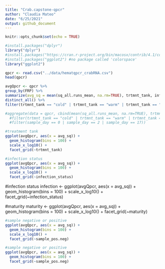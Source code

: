 ```yaml
---
title: "Crab.capstone-qpcr"
author: "Claudia Mateo"
date: "6/25/2021"
output: github_document
---
```


```r
knitr::opts_chunk$set(echo = TRUE)
```

```r
#install.packages("dplyr")
library("dplyr")
#install.packages("https://cran.r-project.org/bin/macosx/contrib/4.1/colorspace_2.0-2.tgz", repos=NULL) #install 'colorspace'
#install.packages("ggplot2") #no package called 'colorspace'
library("ggplot2")
```

```r
qpcr <- read.csv("../data/hematqpcr_crabRNA.csv")
head(qpcr)
```




```r
avgQpcr <- qpcr %>%
group_by(FRP) %>%
summarize(avg_sq = mean(sq_all.runs_mean, na.rm=TRUE), trtmnt_tank, infection_status, maturity, sample_pos.neg) %>% 
distinct_all() %>%
filter(trtmnt_tank == "cold" | trtmnt_tank == "warm" | trtmnt_tank == "ambient")
```






```r
#aggregate(data = qpcr, cbind(mean(sq_all.runs_mean, na.rm=TRUE), trtmnt_tank, sample_day,  infection_status, maturity, sample_pos.neg) ~ FRP, FUN = mean, na.action = na.omit) + 
  #filter(trtmnt_tank == "cold" | trtmnt_tank == "warm" | trtmnt_tank == "ambient") +
  #filter(sample_day == 0 | sample_day == 2 | sample_day == 17))
```

```r
#treatment tank
ggplot(avgQpcr, aes(x = avg_sq)) +
  geom_histogram(bins = 100) +
  scale_x_log10() +
  facet_grid(~trtmnt_tank)
```



```r
#infection status
ggplot(avgQpcr, aes(x = avg_sq)) +
  geom_histogram(bins = 100) +
  scale_x_log10() +
  facet_grid(~infection_status)
```

#infection status
infection <- ggplot(avgQpcr, aes(x = avg_sq)) +
  geom_histogram(bins = 100) +
  scale_x_log10() +
  facet_grid(~infection_status)

#maturity
maturity <- ggplot(avgQpcr, aes(x = avg_sq)) +
  geom_histogram(bins = 100) +
  scale_x_log10() +
  facet_grid(~maturity)


```r
#sample negative or positive
ggplot(avgQpcr, aes(x = avg_sq)) +
  geom_histogram(bins = 100) +
  scale_x_log10() +
  facet_grid(~sample_pos.neg)
```
```r
#sample negative or positive
ggplot(avgQpcr, aes(x = avg_sq)) +
  geom_histogram(bins = 100) +
  facet_grid(~sample_pos.neg)
```
